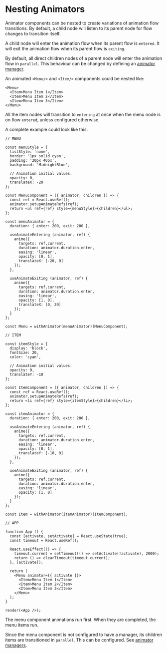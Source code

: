 
# Nesting Animators

Animator components can be nested to create variations of animation flow transitions.
By default, a child node will listen to its parent node for flow changes
to transition itself.

A child node will enter the animation flow when its parent flow is `entered`.
It will exit the animation flow when its parent flow is `exiting`.

By default, all direct children nodes of a parent node will enter the animation
flow in `parallel`. This behaviour can be changed by defining an [animator manager](/develop/animation/managers).

An animated `<Menu/>` and `<Item/>` components could be nested like:

```tsx
<Menu>
  <Item>Menu Item 1</Item>
  <Item>Menu Item 2</Item>
  <Item>Menu Item 3</Item>
</Menu>
```

All the item nodes will transition to `entering` at once when the menu node is
on flow `entered`, unless configured otherwise.

A complete example could look like this:

```arwes_sandbox
// MENU

const menuStyle = {
  listStyle: 'none',
  border: '1px solid cyan',
  padding: '20px 40px',
  background: 'MidnightBlue',

  // Animation initial values.
  opacity: 0,
  translateX: -20
};

const MenuComponent = ({ animator, children }) => {
  const ref = React.useRef();
  animator.setupAnimateRefs(ref);
  return <ul ref={ref} style={menuStyle}>{children}</ul>;
};

const menuAnimator = {
  duration: { enter: 200, exit: 200 },

  useAnimateEntering (animator, ref) {
    anime({
      targets: ref.current,
      duration: animator.duration.enter,
      easing: 'linear',
      opacity: [0, 1],
      translateX: [-20, 0]
    });
  },

  useAnimateExiting (animator, ref) {
    anime({
      targets: ref.current,
      duration: animator.duration.enter,
      easing: 'linear',
      opacity: [1, 0],
      translateX: [0, 20]
    });
  }
};

const Menu = withAnimator(menuAnimator)(MenuComponent);

// ITEM

const itemStyle = {
  display: 'block',
  fontSize: 20,
  color: 'cyan',

  // Animation initial values.
  opacity: 0,
  translateY: -10
};

const ItemComponent = ({ animator, children }) => {
  const ref = React.useRef();
  animator.setupAnimateRefs(ref);
  return <li ref={ref} style={itemStyle}>{children}</li>;
};

const itemAnimator = {
  duration: { enter: 200, exit: 200 },

  useAnimateEntering (animator, ref) {
    anime({
      targets: ref.current,
      duration: animator.duration.enter,
      easing: 'linear',
      opacity: [0, 1],
      translateY: [-10, 0]
    });
  },

  useAnimateExiting (animator, ref) {
    anime({
      targets: ref.current,
      duration: animator.duration.enter,
      easing: 'linear',
      opacity: [1, 0]
    });
  }
};

const Item = withAnimator(itemAnimator)(ItemComponent);

// APP

function App () {
  const [activate, setActivate] = React.useState(true);
  const timeout = React.useRef();

  React.useEffect(() => {
    timeout.current = setTimeout(() => setActivate(!activate), 2000);
    return () => clearTimeout(timeout.current);
  }, [activate]);

  return (
    <Menu animator={{ activate }}>
      <Item>Menu Item 1</Item>
      <Item>Menu Item 2</Item>
      <Item>Menu Item 3</Item>
    </Menu>
  );
}

render(<App />);
```

The menu component animations run first. When they are completed, the menu items
run.

Since the menu component is not configured to have a manager, its children items
are transitioned in `parallel`. This can be configured. See [animator managers](/develop/animation/managers).
